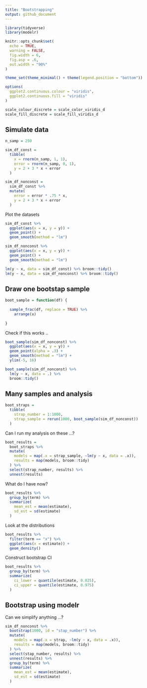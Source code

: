 ```yaml
---
title: "Bootstrapping"
output: github_document
---
```


```r
library(tidyverse)
library(modelr)

knitr::opts_chunk$set(
  echo = TRUE,
  warning = FALSE,
  fig.width = 6,
  fig.asp = .6,
  out.width = "90%"
)

theme_set(theme_minimal() + theme(legend.position = "bottom"))

options(
  ggplot2.continuous.colour = "viridis",
  ggplot2.continuous.fill = "viridis"
)

scale_colour_discrete = scale_color_viridis_d
scale_fill_discrete = scale_fill_viridis_d
```

## Simulate data

```r
n_samp = 250

sim_df_const =
  tibble(
    x = rnorm(n_samp, 1, 1),
    error = rnorm(n_samp, 0, 1),
    y = 2 + 3 * x + error
  )

sim_df_nonconst = 
  sim_df_const %>%
  mutate(
    error = error * .75 * x,
    y = 2 + 3 * x + error
  )

```

Plot the datasets

```r
sim_df_const %>%
  ggplot(aes(x = x, y = y)) +
  geom_point() +
  geom_smooth(method = "lm")

sim_df_nonconst %>%
  ggplot(aes(x = x, y = y)) +
  geom_point() +
  geom_smooth(method = "lm")
```

```r
lm(y ~ x, data = sim_df_const) %>% broom::tidy()
lm(y ~ x, data = sim_df_nonconst) %>% broom::tidy()
```


## Draw one bootstap sample

```r
boot_sample = function(df) {
  
  sample_frac(df, replace = TRUE) %>%
    arrange(x)
  
}
```

Check if this works ..


```r
boot_sample(sim_df_nonconst) %>%
  ggplot(aes(x = x, y = y)) +
  geom_point(alpha = .3) +
  geom_smooth(method = "lm") +
  ylim(-5, 16)
```

```r
boot_sample(sim_df_nonconst) %>%
  lm(y ~ x, data = .) %>%
  broom::tidy()
```


## Many samples and analysis

```r
boot_straps = 
  tibble(
    strap_number = 1:1000,
    strap_sample = rerun(1000, boot_sample(sim_df_nonconst))
  )
```

Can I run my analysis on these ...?

```r
boot_results = 
  boot_straps %>%
  mutate(
    models = map(.x = strap_sample, ~lm(y ~ x, data = .x)),
    results = map(models, broom::tidy)
  ) %>%
  select(strap_number, results) %>%
  unnest(results)
```

What do I have now?

```r
boot_results %>%
  group_by(term) %>%
  summarize(
    mean_est = mean(estimate),
    sd_est = sd(estimate)
  )
```

Look at the distributions

```r
boot_results %>%
  filter(term == "x") %>%
  ggplot(aes(x = estimate)) +
  geom_density()
```

Construct bootstrap CI

```r
boot_results %>%
  group_by(term) %>%
  summarize(
    ci_lower = quantile(estimate, 0.025),
    ci_upper = quantile(estimate, 0.975)
  )
```


## Bootstrap using modelr

Can we simplify anything ...?

```r
sim_df_nonconst %>%
  bootstrap(1000, id = "stap_number") %>%
  mutate(
    models = map(.x = strap, ~lm(y ~ x, data = .x)),
    results = map(models, broom::tidy)
  ) %>%
  select(stap_number, results) %>%
  unnest(results) %>%
  group_by(term) %>%
  summarize(
    mean_est = mean(estimate),
    sd_est = sd(estimate)
  )
```


